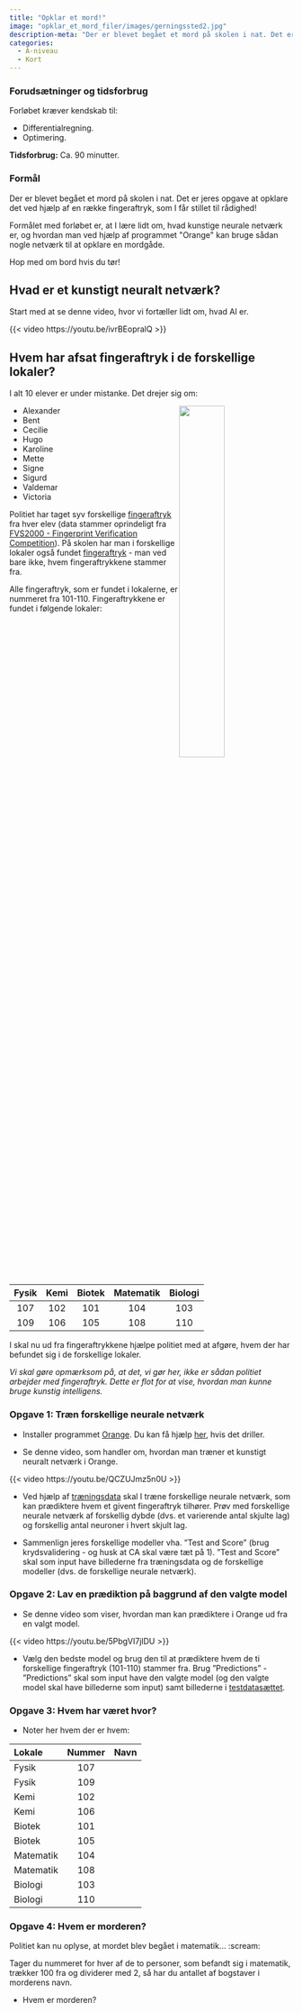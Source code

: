 ```yaml
---
title: "Opklar et mord!"
image: "opklar_et_mord_filer/images/gerningssted2.jpg"
description-meta: "Der er blevet begået et mord på skolen i nat. Det er jeres opgave at opklare det!"
categories:
  - A-niveau
  - Kort
---
```


::: {.callout-caution collapse="true" appearance="minimal"}
### Forudsætninger og tidsforbrug
Forløbet kræver kendskab til:

+ Differentialregning.
+ Optimering.

**Tidsforbrug:** Ca. 90 minutter.

:::

::: {.purpose}

### Formål

Der er blevet begået et mord på skolen i nat. Det er jeres opgave at opklare det ved hjælp af en række fingeraftryk, som I får stillet til rådighed!

Formålet med forløbet er, at I lære lidt om, hvad kunstige neurale netværk er, og hvordan man ved hjælp af programmet \"Orange\" kan bruge sådan nogle netværk til at opklare en mordgåde. 

Hop med om bord hvis du tør!

:::

## Hvad er et kunstigt neuralt netværk?

Start med at se denne video, hvor vi fortæller lidt om, hvad AI er.

{{< video https://youtu.be/ivrBEopralQ >}}

## Hvem har afsat fingeraftryk i de forskellige lokaler?

I alt 10 elever er under mistanke. Det drejer sig om:

![](opklar_et_mord_filer/images/lup3.jpg){style="float:right;" width="40%"}

+	Alexander
+	Bent
+	Cecilie
+	Hugo
+	Karoline
+	Mette
+	Signe
+	Sigurd
+	Valdemar
+	Victoria

Politiet har taget syv forskellige [fingeraftryk](opklar_et_mord_filer/Træningsdata.zip) fra hver elev (data stammer oprindeligt fra [FVS2000 - Fingerprint Verification Competition](http://bias.csr.unibo.it/fvc2000/download.asp){target=”blank”}). På skolen har man i forskellige lokaler også fundet [fingeraftryk](opklar_et_mord_filer/Testdata.zip) - man ved bare ikke, hvem fingeraftrykkene stammer fra. 

Alle fingeraftryk, som er fundet i lokalerne, er nummeret fra 101-110. Fingeraftrykkene er fundet i følgende lokaler:



| Fysik | Kemi | Biotek | Matematik | Biologi |
|:-----:|:-----:|:-----:|:-----:|:-----:|
| 107 | 102 | 101 | 104 | 103 |
| 109 | 106 | 105 | 108 | 110 |

I skal nu ud fra fingeraftrykkene hjælpe politiet med at afgøre, hvem der har befundet sig i de forskellige lokaler. 

*Vi skal gøre opmærksom på, at det, vi gør her, ikke er sådan politiet arbejder med fingeraftryk. Dette er flot for at vise, hvordan man kunne bruge kunstig intelligens. *

::: {.callout-note collapse="false" appearance="minimal"}
### Opgave 1: Træn forskellige neurale netværk

+ Installer programmet [Orange](https://orangedatamining.com/). Du kan få hjælp [her](https://www.youtube.com/watch?v=g8-wIwVfAw0), hvis det driller.


+ Se denne video, som handler om, hvordan man træner et kunstigt neuralt netværk i Orange.

{{< video https://youtu.be/QCZUJmz5n0U >}}

+ Ved hjælp af [træningsdata](opklar_et_mord_filer/Træningsdata.zip) skal I træne forskellige neurale netværk, som kan prædiktere hvem et givent fingeraftryk tilhører. Prøv med forskellige neurale netværk af forskellig dybde (dvs. et varierende antal skjulte lag) og forskellig antal neuroner i hvert skjult lag.

+ Sammenlign jeres forskellige modeller vha. ”Test and Score” (brug krydsvalidering - og husk at CA skal være tæt på 1). ”Test and Score” skal som input have billederne fra træningsdata og de forskellige modeller (dvs. de forskellige neurale netværk).

:::

::: {.callout-note collapse="false" appearance="minimal"}
### Opgave 2: Lav en prædiktion på baggrund af den valgte model 

+ Se denne video som viser, hvordan man kan prædiktere i Orange ud fra en valgt model.

{{< video https://youtu.be/5PbgVI7jlDU >}}

+	Vælg den bedste model og brug den til at prædiktere hvem de ti forskellige fingeraftryk (101-110) stammer fra. Brug ”Predictions” - ”Predictions” skal som input have den valgte model (og den valgte model skal have billederne som input) samt billederne i [testdatasættet](opklar_et_mord_filer/Testdata.zip).

:::

::: {.callout-note collapse="false" appearance="minimal"}
### Opgave 3: Hvem har været hvor?

+ Noter her hvem der er hvem:

| Lokale | Nummer | Navn |
|:---|:---:|:---:|
| Fysik | 107 |  |
| Fysik | 109 |  |
| Kemi | 102 |  |
| Kemi | 106 |  |
| Biotek | 101 |  |
| Biotek | 105 |  |
| Matematik | 104 |  |
| Matematik | 108 |  |
| Biologi | 103 |  |
| Biologi | 110 |  |

:::

::: {.callout-note collapse="true" appearance="minimal"}
### Opgave 4: Hvem er morderen?

Politiet kan nu oplyse, at mordet blev begået i matematik... :scream:

Tager du nummeret for hver af de to personer, som befandt sig i matematik, trækker 100 fra og dividerer med 2, så har du antallet af bogstaver i morderens navn.

+ Hvem er morderen?

:::
